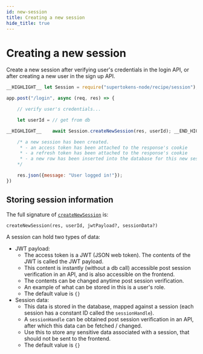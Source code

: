 ```yaml
---
id: new-session
title: Creating a new session
hide_title: true
---
```


# Creating a new session

Create a new session after verifying user's credentials in the login API, or after creating a new user in the sign up API.

<!--DOCUSAURUS_CODE_TABS-->
<!--NodeJS-->
```js
__HIGHLIGHT__ let Session = require("supertokens-node/recipe/session"); __END_HIGHLIGHT__

app.post("/login", async (req, res) => {

    // verify user's credentials...

    let userId = // get from db

__HIGHLIGHT__    await Session.createNewSession(res, userId); __END_HIGHLIGHT__

    /* a new session has been created.
     * - an access token has been attached to the response's cookie
     * - a refresh token has been attached to the response's cookie
     * - a new row has been inserted into the database for this new session
    */

    res.json({message: "User logged in!"});
})

```
<!--END_DOCUSAURUS_CODE_TABS-->


## Storing session information

The full signature of [`createNewSession`](/docs/nodejs/session/createnewsession) is:
```
createNewSession(res, userId, jwtPayload?, sessionData?)
```

A session can hold two types of data:
- JWT payload: 
    - The access token is a JWT (JSON web token). The contents of the JWT is called the JWT payload. 
    - This content is instantly (without a db call) accessible post session verification in an API, and is also accessible on the frontend.
    - The contents can be changed anytime post session verification.
    - An example of what can be stored in this is a user's role.
    - The default value is `{}`
- Session data:
    - This data is stored in the database, mapped against a session (each session has a constant ID called the `sessionHandle`).
    - A `sessionHandle` can be obtained post session verification in an API, after which this data can be fetched / changed.
    - Use this to store any sensitive data associated with a session, that should not be sent to the frontend.
    - The default value is `{}`